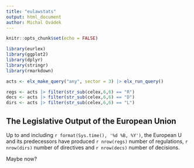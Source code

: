 ```yaml
---
title: "eulawstats"
output: html_document
author: Michal Ovádek
---
```


```r
knitr::opts_chunk$set(echo = FALSE)
```


```r
library(eurlex)
library(ggplot2)
library(dplyr)
library(stringr)
library(rmarkdown)

acts <- elx_make_query("any", sector = 3) |> elx_run_query()

regs <- acts |> filter(str_sub(celex,6,6) == "R")
decs <- acts |> filter(str_sub(celex,6,6) == "D")
dirs <- acts |> filter(str_sub(celex,6,6) == "L")
```

## The Legislative Output of the European Union

Up to and including `r format(Sys.time(), '%d %B, %Y')`, the European U and its predecessors have produced `r nrow(regs)` number of regulations, `r nrow(dirs)` number of directives and `r nrow(decs)` number of decisions.

Maybe now?
